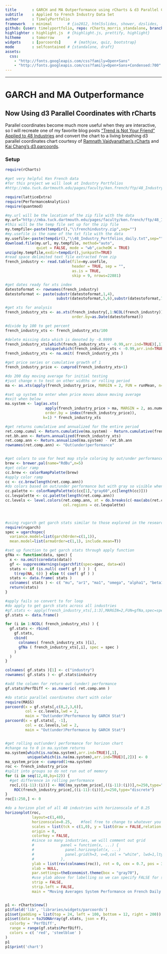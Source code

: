 ```yaml
---
title       : GARCH and MA Outperformance using rCharts & d3 Parallel Coordinates
subtitle    : Applied to French Industry Data Set
author      : TimelyPortfolio
framework   : minimal       # {io2012, html5slides, shower, dzslides, ...}
github: {user: timelyportfolio, repo: rCharts_morris_standalone, branch: "gh-pages"}
highlighter : highlight.js  # {highlight.js, prettify, highlight}
hitheme     : tomorrow      # 
widgets     : [parcoords]      # {mathjax, quiz, bootstrap}
mode        : selfcontained # {standalone, draft}
assets:
  css: 
    - "http://fonts.googleapis.com/css?family=Open+Sans"
    - "http://fonts.googleapis.com/css?family=Open+Sans+Condensed:700"
---
```



---
# GARCH and MA Outperformance
## Now Using d3 Parallel Coordinates with rCharts

Parallel coordinates become much more useful when they are interactive, so I will recreate one of my favorite blog posts ["Trend is Not Your Friend" Applied to 48 Industries](http://timelyportfolio.blogspot.com/2012/08/trend-is-not-your-friend-applied-to-48.html) and convert the chart to a living breathing d3 parallel coordinates chart courtesy of [Ramnath Vaidyanathan's rCharts](http://ramnathv.github.io/rCharts/) and [Kai Chang's d3.parcoords](http://syntagmatic.github.io/parallel-coordinates/).

### Setup

```r
require(rCharts)

#get very helpful Ken French data
#for this project we will look at Industry Portfolios
#http://mba.tuck.dartmouth.edu/pages/faculty/ken.french/ftp/48_Industry_Portfolios_daily.zip

require(latticeExtra)
require(PerformanceAnalytics)
require(quantmod)

#my.url will be the location of the zip file with the data
my.url="http://mba.tuck.dartmouth.edu/pages/faculty/ken.french/ftp/48_Industry_Portfolios_daily.zip"
#this will be the temp file set up for the zip file
my.tempfile<-paste(tempdir(),"\\frenchindustry.zip",sep="")
#my.usefile is the name of the txt file with the data
my.usefile<-paste(tempdir(),"\\48_Industry_Portfolios_daily.txt",sep="")
download.file(my.url, my.tempfile, method="auto", 
              quiet = FALSE, mode = "wb",cacheOK = TRUE)
unzip(my.tempfile,exdir=tempdir(),junkpath=TRUE)
#read space delimited text file extracted from zip
french_industry <- read.table(file=my.usefile,
                              header = TRUE, sep = "",
                              as.is = TRUE,
                              skip = 9, nrows=22881)

#get dates ready for xts index
datestoformat <- rownames(french_industry)
datestoformat <- paste(substr(datestoformat,1,4),
                       substr(datestoformat,5,6),substr(datestoformat,7,8),sep="-")

#get xts for analysis
french_industry_xts <- as.xts(french_industry[,1:NCOL(french_industry)],
                              order.by=as.Date(datestoformat))

#divide by 100 to get percent
french_industry_xts <- french_industry_xts/100

#delete missing data which is denoted by -0.9999
french_industry_xts[which(french_industry_xts < -0.99,arr.ind=TRUE)[,1],
                  unique(which(french_industry_xts < -0.99,arr.ind=TRUE)[,2])] <- NA
french_industry_xts <- na.omit( french_industry_xts )

#get price series or cumulative growth of 1
french_industry_price <- cumprod(french_industry_xts+1)

#do 200 day moving average for initial testing
#just change n to test on other widths or rolling period
ma <- as.xts(apply(french_industry_price, MARGIN = 2, FUN = runMean, n=200), order.by = index(french_industry_price))

#set up system to enter when price moves above moving average
#exit when below
ma.system <- lag(as.xts(
                  apply(french_industry_price > ma, MARGIN = 2, as.numeric),
                  order.by = index(french_industry_price)),
                 k=1) * french_industry_xts

#get returns cumulative and annualized for the entire period
ret.comp.cumul <- Return.cumulative(ma.system) - Return.cumulative(french_industry_xts)
ret.bh.ann <- Return.annualized(french_industry_xts)
ret.comp.ann <- Return.annualized(ma.system) - ret.bh.ann
rownames(ret.comp.ann) <- "Out(under)performance"


#get colors to use for heat map style coloring by out/under performance
brew <- brewer.pal(name="RdBu",n=5)
#get color ramp
cc.brew <- colorRampPalette(brew)
#apply color ramp
cc <- cc.brew(length(ret.comp.ann))
#do colors based on out/under performance but with gray so visible when labelling
cc.palette <- colorRampPalette(c(cc[1],"gray60",cc[length(cc)]))
cc.levpalette <- cc.palette(length(ret.comp.ann))
cc.levels <- level.colors(ret.comp.ann, at = do.breaks(c(-max(abs(ret.comp.ann)),max(abs(ret.comp.ann))),length(ret.comp.ann)),
                          col.regions = cc.levpalette)



#using rugarch get garch stats similar to those explored in the research
require(rugarch)
spec = ugarchspec(
  variance.model=list(garchOrder=c(1,1)),
  mean.model=list(armaOrder=c(1,1), include.mean=T))

#set up function to get garch stats through apply function
gfNa <- function(data, spec) {
  x <- na.omit(coredata(data))
  gf <- suppressWarnings(ugarchfit(spec=spec, data=x))
  stats <- if (is.null( coef( gf ) ) )  {
    t(rep(NA, 6)) } else t( coef( gf ) )
  stats <- data.frame( stats )
  colnames( stats ) <- c( "mu", "ar1", "ma1", "omega", "alpha1", "beta1" )
  return(stats)
}

#apply fails so convert to for loop
#do apply to get garch stats across all industries
#gf.stats <- apply(french_industry_xts[,1:3],MARGIN=2,FUN=gfNa,spec=spec)
gf.stats <- data.frame()

for (i in 1:NCOL( french_industry_xts) ) {
  gf.stats <- rbind(
    gf.stats,
    cbind(
      colnames( french_industry_xts )[i],
      gfNa ( french_industry_xts[,i], spec = spec )
    )
  )
}  

colnames( gf.stats )[1] <- c("industry")
rownames( gf.stats ) <- gf.stats$industry

#add the column for return out (under) performance
gf.stats$PerfDiff <- as.numeric( ret.comp.ann )

#do static parallel coordinates chart with color
require(MASS)
parcoord(x = gf.stats[,c(8,2,3,6)],
         col = cc.levels,lwd = 2,
         main = "Out(under)Performance by GARCH Stat")
parcoord(x = gf.stats[, -1],
         col = cc.levels,lwd = 2,
         main = "Out(under)Performance by GARCH Stat")


#get rolling out(under) performance for horizon chart
#change na to 0 in ma.system returns
ma.system[which(is.na(ma.system),arr.ind=TRUE)[,1],
          unique(which(is.na(ma.system),arr.ind=TRUE)[,2])] <- 0
ma_system_price <- cumprod(1+ma.system)
roc <- french_industry_price
#split into groups so do not run out of memory
for (i in seq(12,48,by=12)) {
  #get difference in rolling performance
  roc[,((i-11):(i))] <- ROC(ma_system_price[,((i-11):(i))],n=250,type="discrete") -
    ROC(french_industry_price[,((i-11):(i))],n=250,type="discrete")
}
roc[1:250,] <- 0

#do a horizon plot of all 48 industries with horizonscale of 0.25
horizonplot(roc,
            layout=c(1,48),
            horizonscale=0.25,    #feel free to change to whatever you would like
            scales = list(tck = c(1,0), y = list(draw = FALSE,relation = "same")),
            origin = 0,
            colorkey = FALSE,
            #since so many industries, we will comment out grid
            #            panel = function(x, ...) {
            #              panel.horizonplot(x, ...)
            #              panel.grid(h=3, v=0,col = "white", lwd=1,lty = 3)
            #            },
            ylab = list(rev(colnames(roc)), rot = 0, cex = 0.7, pos = 3), 
            xlab = NULL,
            par.settings=theEconomist.theme(box = "gray70"),
            #use ylab above for labelling so we can specify FALSE for strip and strip.left
            strip = FALSE,
            strip.left = FALSE,
            main = "Moving Averages System Performance on French Daily 48 Industry 1963-2011\n source: http://mba.tuck.dartmouth.edu/pages/faculty/ken.french")


p1 <- rCharts$new()
p1$field('lib', 'libraries/widgets/parcoords')
p1$set(padding = list(top = 24, left = 100, bottom = 12, right = 200))
p1$set(data = toJSONArray(gf.stats, json = F), 
  colorby = 'PerfDiff', 
  range = range(gf.stats$PerfDiff),
  colors = c( 'red', 'steelblue' )
)
p1
p1$print('chart')
```

